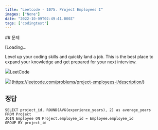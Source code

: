 ```yaml
---
title: "Leetcode - 1075. Project Employees I"
images: ["None"]
date: "2022-10-09T02:49:41.000Z"
tags: ['codingtest']
---
```


<TOCInline toc={props.toc} asDisclosure />
## 문제

[Loading...

Level up your coding skills and quickly land a job. This is the best place to expand your knowledge and get prepared for your next interview.

![](https://leetcode.com/favicon-192x192.png)LeetCode

![](https://leetcode.com/static/images/LeetCode_Sharing.png)](https://leetcode.com/problems/project-employees-i/description/)

## 정답

```
SELECT project_id, ROUND(AVG(experience_years), 2) as average_years FROM Project
JOIN Employee ON Project.employee_id = Employee.employee_id
GROUP BY project_id
```
